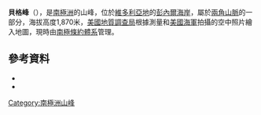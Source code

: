 {{Coord|71|32|S|161|47|E|source:GNIS|display=title}}
'''貝格峰'''（{{lang-en|Berg Peak}}），是[[南極洲|南極洲]]的山峰，位於[[維多利亞地|維多利亞地]]的[[彭內爾海岸|彭內爾海岸]]，屬於[[兩角山脈|兩角山脈]]的一部分，海拔高度1,870米，[[美國地質調查局|美國地質調查局]]根據測量和[[美國海軍|美國海軍]]拍攝的空中照片繪入地圖，現時由[[南極條約體系|南極條約體系]]管理。

==參考資料==
*{{cite gnis | type = antarid | id = 1269| name = Berg Peak | accessdate = 2011-06-04}}
*{{usgs-gazetteer|id=1269}}

{{Antarctica-geo-stub}}
[[Category:南極洲山峰|Category:南極洲山峰]]
